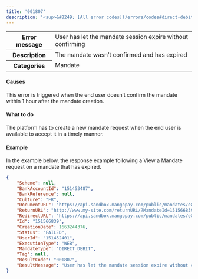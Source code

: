 ```yaml
---
title: '001807'  
description: '<sup>&#8249; [All error codes](/errors/codes#direct-debit)</sup>'
---
```

  
<table>
    <tbody>
        <tr>
            <th class="header"><strong>Error message</strong></th>
            <td class="table-content">User has let the mandate session expire without confirming</td>
        </tr>
        <tr>
            <th class="header"><strong>Description</strong></th>
            <td class="table-content">The mandate wasn’t confirmed and has expired</td>
        </tr>
        <tr>
            <th class="header"><strong>Categories</strong></th>
            <td class="table-content">  
<div class="label">Mandate</div>
</td>
        </tr>
    </tbody>
</table>  

#### Causes  

This error is triggered when the end user doesn’t confirm the mandate within 1 hour after the mandate creation.  

#### What to do  

The platform has to create a new mandate request when the end user is available to accept it in a timely manner.  

#### Example  

In the example below, the response example following a View a Mandate request on a mandate that has expired.  
```json API response
{
    "Scheme": null,
    "BankAccountId": "151453487",
    "BankReference": null,
    "Culture": "FR",
    "DocumentURL": "https://api.sandbox.mangopay.com/public/mandates/e8a73d/5b7b0ca367b144d39670be5f76dc1b71/document",
    "ReturnURL": "http://www.my-site.com/returnURL/?MandateId=151566839",
    "RedirectURL": "https://api.sandbox.mangopay.com/public/mandates/e8a73d/5b7b0ca367b144d39670be5f76dc1b71/confirmation",
    "Id": "151566839",
    "CreationDate": 1663244376,
    "Status": "FAILED",
    "UserId": "151452401",
    "ExecutionType": "WEB",
    "MandateType": "DIRECT_DEBIT",
    "Tag": null,
    "ResultCode": "001807",
    "ResultMessage": "User has let the mandate session expire without confirming"
}
```